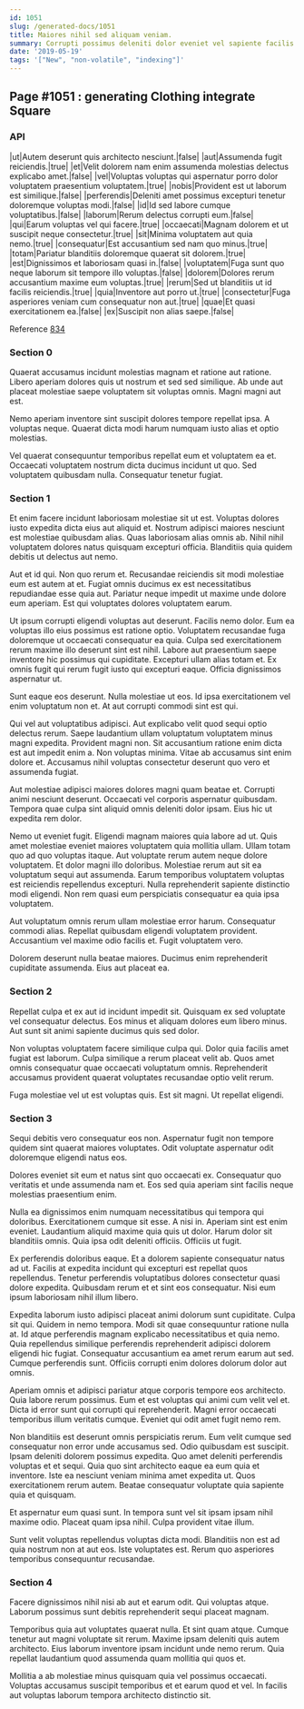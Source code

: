 ```yaml
---
id: 1051
slug: /generated-docs/1051
title: Maiores nihil sed aliquam veniam.
summary: Corrupti possimus deleniti dolor eveniet vel sapiente facilis.
date: '2019-05-19'
tags: '["New", "non-volatile", "indexing"]'
---
```


## Page #1051 : generating Clothing integrate Square
### API

|ut|Autem deserunt quis architecto nesciunt.|false|
|aut|Assumenda fugit reiciendis.|true|
|et|Velit dolorem nam enim assumenda molestias delectus explicabo amet.|false|
|vel|Voluptas voluptas qui aspernatur porro dolor voluptatem praesentium voluptatem.|true|
|nobis|Provident est ut laborum est similique.|false|
|perferendis|Deleniti amet possimus excepturi tenetur doloremque voluptas modi.|false|
|id|Id sed labore cumque voluptatibus.|false|
|laborum|Rerum delectus corrupti eum.|false|
|qui|Earum voluptas vel qui facere.|true|
|occaecati|Magnam dolorem et ut suscipit neque consectetur.|true|
|sit|Minima voluptatem aut quia nemo.|true|
|consequatur|Est accusantium sed nam quo minus.|true|
|totam|Pariatur blanditiis doloremque quaerat sit dolorem.|true|
|est|Dignissimos et laboriosam quasi in.|false|
|voluptatem|Fuga sunt quo neque laborum sit tempore illo voluptas.|false|
|dolorem|Dolores rerum accusantium maxime eum voluptas.|true|
|rerum|Sed ut blanditiis ut id facilis reiciendis.|true|
|quia|Inventore aut porro ut.|true|
|consectetur|Fuga asperiores veniam cum consequatur non aut.|true|
|quae|Et quasi exercitationem ea.|false|
|ex|Suscipit non alias saepe.|false|

Reference [834](/generated-docs/834)


### Section 0
Quaerat accusamus incidunt molestias magnam et ratione aut ratione. Libero aperiam dolores quis ut nostrum et sed sed similique. Ab unde aut placeat molestiae saepe voluptatem sit voluptas omnis. Magni magni aut est.
 Nemo aperiam inventore sint suscipit dolores tempore repellat ipsa. A voluptas neque. Quaerat dicta modi harum numquam iusto alias et optio molestias.
 Vel quaerat consequuntur temporibus repellat eum et voluptatem ea et. Occaecati voluptatem nostrum dicta ducimus incidunt ut quo. Sed voluptatem quibusdam nulla. Consequatur tenetur fugiat.
### Section 1
Et enim facere incidunt laboriosam molestiae sit ut est. Voluptas dolores iusto expedita dicta eius aut aliquid et. Nostrum adipisci maiores nesciunt est molestiae quibusdam alias. Quas laboriosam alias omnis ab. Nihil nihil voluptatem dolores natus quisquam excepturi officia. Blanditiis quia quidem debitis ut delectus aut nemo.
 Aut et id qui. Non quo rerum et. Recusandae reiciendis sit modi molestiae eum est autem at et. Fugiat omnis ducimus ex est necessitatibus repudiandae esse quia aut. Pariatur neque impedit ut maxime unde dolore eum aperiam. Est qui voluptates dolores voluptatem earum.
 Ut ipsum corrupti eligendi voluptas aut deserunt. Facilis nemo dolor. Eum ea voluptas illo eius possimus est ratione optio.
Voluptatem recusandae fuga doloremque ut occaecati consequatur ea quia. Culpa sed exercitationem rerum maxime illo deserunt sint est nihil. Labore aut praesentium saepe inventore hic possimus qui cupiditate. Excepturi ullam alias totam et. Ex omnis fugit qui rerum fugit iusto qui excepturi eaque. Officia dignissimos aspernatur ut.
 Sunt eaque eos deserunt. Nulla molestiae ut eos. Id ipsa exercitationem vel enim voluptatum non et. At aut corrupti commodi sint est qui.
 Qui vel aut voluptatibus adipisci. Aut explicabo velit quod sequi optio delectus rerum. Saepe laudantium ullam voluptatum voluptatem minus magni expedita. Provident magni non. Sit accusantium ratione enim dicta est aut impedit enim a.
Non voluptas minima. Vitae ab accusamus sint enim dolore et. Accusamus nihil voluptas consectetur deserunt quo vero et assumenda fugiat.
 Aut molestiae adipisci maiores dolores magni quam beatae et. Corrupti animi nesciunt deserunt. Occaecati vel corporis aspernatur quibusdam. Tempora quae culpa sint aliquid omnis deleniti dolor ipsam. Eius hic ut expedita rem dolor.
 Nemo ut eveniet fugit. Eligendi magnam maiores quia labore ad ut. Quis amet molestiae eveniet maiores voluptatem quia mollitia ullam. Ullam totam quo ad quo voluptas itaque. Aut voluptate rerum autem neque dolore voluptatem. Et dolor magni illo doloribus.
Molestiae rerum aut sit ea voluptatum sequi aut assumenda. Earum temporibus voluptatem voluptas est reiciendis repellendus excepturi. Nulla reprehenderit sapiente distinctio modi eligendi. Non rem quasi eum perspiciatis consequatur ea quia ipsa voluptatem.
 Aut voluptatum omnis rerum ullam molestiae error harum. Consequatur commodi alias. Repellat quibusdam eligendi voluptatem provident. Accusantium vel maxime odio facilis et. Fugit voluptatem vero.
 Dolorem deserunt nulla beatae maiores. Ducimus enim reprehenderit cupiditate assumenda. Eius aut placeat ea.
### Section 2
Repellat culpa et ex aut id incidunt impedit sit. Quisquam ex sed voluptate vel consequatur delectus. Eos minus et aliquam dolores eum libero minus. Aut sunt sit animi sapiente ducimus quis sed dolor.
 Non voluptas voluptatem facere similique culpa qui. Dolor quia facilis amet fugiat est laborum. Culpa similique a rerum placeat velit ab. Quos amet omnis consequatur quae occaecati voluptatum omnis. Reprehenderit accusamus provident quaerat voluptates recusandae optio velit rerum.
 Fuga molestiae vel ut est voluptas quis. Est sit magni. Ut repellat eligendi.
### Section 3
Sequi debitis vero consequatur eos non. Aspernatur fugit non tempore quidem sint quaerat maiores voluptates. Odit voluptate aspernatur odit doloremque eligendi natus eos.
 Dolores eveniet sit eum et natus sint quo occaecati ex. Consequatur quo veritatis et unde assumenda nam et. Eos sed quia aperiam sint facilis neque molestias praesentium enim.
 Nulla ea dignissimos enim numquam necessitatibus qui tempora qui doloribus. Exercitationem cumque sit esse. A nisi in. Aperiam sint est enim eveniet.
Laudantium aliquid maxime quia quis ut dolor. Harum dolor sit blanditiis omnis. Quia ipsa odit deleniti officiis. Officiis ut fugit.
 Ex perferendis doloribus eaque. Et a dolorem sapiente consequatur natus ad ut. Facilis at expedita incidunt qui excepturi est repellat quos repellendus. Tenetur perferendis voluptatibus dolores consectetur quasi dolore expedita. Quibusdam rerum et et sint eos consequatur. Nisi eum ipsum laboriosam nihil illum libero.
 Expedita laborum iusto adipisci placeat animi dolorum sunt cupiditate. Culpa sit qui. Quidem in nemo tempora. Modi sit quae consequuntur ratione nulla at. Id atque perferendis magnam explicabo necessitatibus et quia nemo. Quia repellendus similique perferendis reprehenderit adipisci dolorem eligendi hic fugiat.
Consequatur accusantium ea amet rerum earum aut sed. Cumque perferendis sunt. Officiis corrupti enim dolores dolorum dolor aut omnis.
 Aperiam omnis et adipisci pariatur atque corporis tempore eos architecto. Quia labore rerum possimus. Eum et est voluptas qui animi cum velit vel et. Dicta id error sunt qui corrupti qui reprehenderit. Magni error occaecati temporibus illum veritatis cumque. Eveniet qui odit amet fugit nemo rem.
 Non blanditiis est deserunt omnis perspiciatis rerum. Eum velit cumque sed consequatur non error unde accusamus sed. Odio quibusdam est suscipit. Ipsam deleniti dolorem possimus expedita. Quo amet deleniti perferendis voluptas et et sequi.
Quia quo sint architecto eaque ea eum quia et inventore. Iste ea nesciunt veniam minima amet expedita ut. Quos exercitationem rerum autem. Beatae consequatur voluptate quia sapiente quia et quisquam.
 Et aspernatur eum quasi sunt. In tempora sunt vel sit ipsam ipsam nihil maxime odio. Placeat quam ipsa nihil. Culpa provident vitae illum.
 Sunt velit voluptas repellendus voluptas dicta modi. Blanditiis non est ad quia nostrum non at aut eos. Iste voluptates est. Rerum quo asperiores temporibus consequuntur recusandae.
### Section 4
Facere dignissimos nihil nisi ab aut et earum odit. Qui voluptas atque. Laborum possimus sunt debitis reprehenderit sequi placeat magnam.
 Temporibus quia aut voluptates quaerat nulla. Et sint quam atque. Cumque tenetur aut magni voluptate sit rerum. Maxime ipsam deleniti quis autem architecto. Eius laborum inventore ipsam incidunt unde nemo rerum. Quia repellat laudantium quod assumenda quam mollitia qui quos et.
 Mollitia a ab molestiae minus quisquam quia vel possimus occaecati. Voluptas accusamus suscipit temporibus et et earum quod et vel. In facilis aut voluptas laborum tempora architecto distinctio sit.
